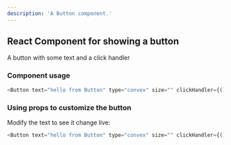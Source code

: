 ```yaml
---
description: 'A Button component.'
---
```



## React Component for showing a button

A button with some text and a click handler

### Component usage
```js
<Button text="hello from Button" type="convex" size="" clickHandler={() => {alert('clicked')}} padding={[20, 10, 20, 10]} />
```

### Using props to customize the button

Modify the text to see it change live:
```js live
<Button text="hello from Button" type="convex" size="" clickHandler={() => {alert('clicked')}} padding={[20, 10, 20, 10]} />
```
